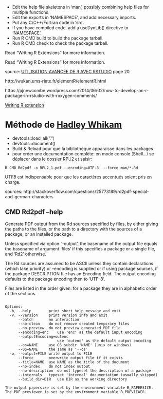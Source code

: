 * Edit the help file skeletons in 'man', possibly combining help files for multiple functions.
* Edit the exports in 'NAMESPACE', and add necessary imports.
* Put any C/C++/Fortran code in 'src'.
* If you have compiled code, add a useDynLib() directive to 'NAMESPACE'.
* Run R CMD build to build the package tarball.
* Run R CMD check to check the package tarball.

Read "Writing R Extensions" for more information.

Read "Writing R Extensions" for more information.

source: [UTILISATION AVANCÉE DE R AVEC RSTUDIO](http://www.ecofog.gf/img/pdf/r-rstudio.pdf) page 20

http://wukan.ums-riate.fr/elementR/elementR.html

https://pjnewcombe.wordpress.com/2014/06/02/how-to-develop-an-r-package-in-rstudio-with-roxygen-comments/

[Writing R extension](https://cran.r-project.org/doc/manuals/r-release/R-exts.html)



Méthode de [Hadley Whikam](http://r-pkgs.had.co.nz/intro.html)
==============================================================

- devtools::load_all(".")
- devtools::document()
- Build & Reload pour que la bibliothèque apparaisse dans les packages
- pour créer une documentation complète: en mode console (Shell...) se déplacer dans le dossier RPU2 et saisir: 
```{}
R CMD Rd2pdf -o RPU2_1.pdf --encoding=UTF-8  --force man/*.Rd
```
UTF8 est indispensable pour que les caractères accentués soient pris en charge.

sources: http://stackoverflow.com/questions/25773189/rd2pdf-special-and-german-characters

CMD Rd2pdf --help
-----------------
Generate PDF output from the Rd sources specified by files, by either giving the paths to the files, or the path to a directory with
the sources of a package, or an installed package.

Unless specified via option '--output', the basename of the output file equals the basename of argument 'files' if this specifies a package or a single file, and 'Rd2' otherwise.

The Rd sources are assumed to be ASCII unless they contain \encoding declarations (which take priority) or --encoding is supplied or if using package sources, if the package DESCRIPTION file has an Encoding field.
The output encoding defaults to the package encoding then to 'UTF-8'.

Files are listed in the order given: for a package they are in alphabetic order of the \name sections.
```{}

Options:
  -h, --help    	print short help message and exit
  -v, --version		print version info and exit
      --batch		no interaction
      --no-clean	do not remove created temporary files
      --no-preview	do not preview generated PDF file
      --encoding=enc    use 'enc' as the default input encoding
      --outputEncoding=outenc
                        use 'outenc' as the default output encoding
      --os=NAME		use OS subdir 'NAME' (unix or windows)
      --OS=NAME		the same as '--os'
  -o, --output=FILE	write output to FILE
      --force		overwrite output file if it exists
      --title=NAME	use NAME as the title of the document
      --no-index	do not index output
      --no-description	do not typeset the description of a package
      --internals	typeset 'internal' documentation (usually skipped)
      --build_dir=DIR	use DIR as the working directory

The output papersize is set by the environment variable R_PAPERSIZE.
The PDF previewer is set by the environment variable R_PDFVIEWER.
```
